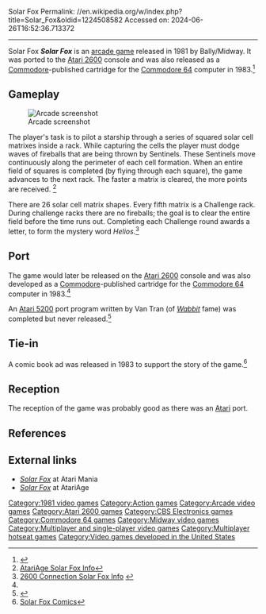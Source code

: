 Solar Fox
Permalink: //en.wikipedia.org/w/index.php?title=Solar_Fox&oldid=1224508582
Accessed on: 2024-06-26T16:52:36.713372



------
Solar Fox
{{Infobox video game
|title = Solar Fox
|image = Solar Fox Front Label.jpg
| alt =  ''Solar Fox'' Cartridge
|caption = Atari 2600 cartridge
|developer = [[Midway Games|Bally/Midway]]
|publisher = [[CBS Electronics]]<br>[[Commodore International|Commodore]]
|designer = 
|programmer = '''Atari 2600'''<br>Bob Curtiss<ref name=giantlist/><br>'''Commodore 64'''<br>Judy Braddick<ref name=giantlist/>
|engine = 
|released = '''1981:''' Arcade<br>'''1983:''' Atari 2600, C64
|genre = [[Action video game|Action]]
|modes = [[Single-player video game|Single-player]], two-player alternating
|platforms = [[Arcade game|Arcade]], [[Atari 2600]], [[Commodore 64]]
}}
'''''Solar Fox''''' is an [[arcade game]] released in 1981 by Bally/Midway. It was ported to the [[Atari 2600]] console and was also released as a [[Commodore International|Commodore]]-published cartridge for the [[Commodore 64]] computer in 1983.<ref name=lemon>{{lemon64 game|id=3003|name=Solar Fox}}</ref>

==Gameplay==
[[Image:ARC Solar Fox.png|thumb|left|Arcade screenshot]]

The player's task is to pilot a starship through a series of squared solar cell matrixes inside a rack. While capturing the cells the player must dodge waves of fireballs that are being thrown by Sentinels. These Sentinels move continuously along the perimeter of each cell formation. When an entire field of squares is completed (by flying through each square), the game advances to the next rack. The faster a matrix is cleared, the more points are received. 
<ref>[http://www.answers.com/topic/solar-fox-game-1 AtariAge Solar Fox Info]</ref>

There are 26 solar cell matrix shapes. Every fifth matrix is a Challenge rack. During challenge racks there are no fireballs; the goal is to clear the entire field before the time runs out. Completing each Challenge round awards a letter, to form the mystery word ''Helios''.<ref>[http://2600connection.atari.org/eastereggs/26solarfox.html 2600 Connection Solar Fox Info] {{webarchive|url=https://web.archive.org/web/20130224041803/http://2600connection.atari.org/eastereggs/26solarfox.html |date=2013-02-24 }}</ref>

==Port==
The game would later be released on the [[Atari 2600]] console and was also developed as a [[Commodore International|Commodore]]-published cartridge for the [[Commodore 64]] computer in 1983.<ref name=lemon/>

An [[Atari 5200]] port program written by Van Tran (of ''[[Wabbit (video game)|Wabbit]]'' fame) was completed but never released.<ref name="VanTranInterview">{{Cite web |last1=Bunch |first1=Kevin |last2=Willaert |first2=Kate |date=May 13, 2022 |title=Pioneer Rediscovered: The Woman Who Brought Female Representation To Games: The year-long search for Van Mai comes to a happy conclusion. |url=https://gamehistory.org/wabbit |archive-url= |archive-date= |access-date=May 13, 2022 |website=GameHistory}}</ref>

==Tie-in==
A comic book ad was released in 1983 to support the story of the game.<ref>[http://videogamecomicads.blogspot.com/2013/01/solar-fox-1983.html Solar Fox Comics]</ref>

==Reception==
The reception of the game was probably good as there was an [[Atari]] port. {{Citation needed|date=June 2023}}

==References==
{{Reflist|refs=
<ref name="giantlist">{{cite web |last1=Hague |first1=James |title=The Giant List of Classic Game Programmers |url=https://dadgum.com/giantlist/}}</ref>
}}

==External links==
*[http://www.atarimania.com/game-atari-2600-vcs-solar-fox_s7105.html ''Solar Fox''] at Atari Mania 
*[http://www.atariage.com/software_page.html?SoftwareID=1294 ''Solar  Fox''] at AtariAge

[[Category:1981 video games]]
[[Category:Action games]]
[[Category:Arcade video games]]
[[Category:Atari 2600 games]]
[[Category:CBS Electronics games]]
[[Category:Commodore 64 games]]
[[Category:Midway video games]]
[[Category:Multiplayer and single-player video games]]
[[Category:Multiplayer hotseat games]]
[[Category:Video games developed in the United States]]